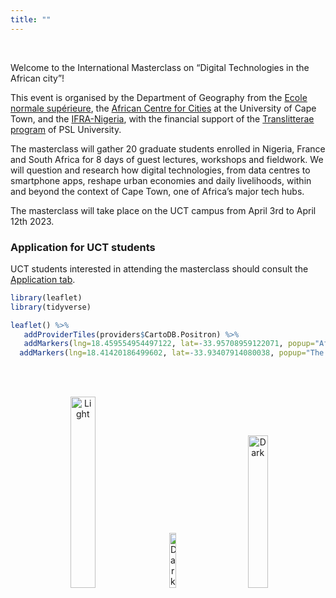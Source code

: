 ---
title: ""
---

<br>

Welcome to the International Masterclass on "Digital Technologies in the African city"!

This event is organised by the Department of Geography from the [Ecole normale supérieure](https://www.ens.psl.eu/), the [African Centre for Cities](https://www.africancentreforcities.net/) at the University of Cape Town, and the [IFRA-Nigeria](https://www.ifra-nigeria.org/about-us/ifra-nigeria), with the financial support of the [Translitterae program](https://www.psl.eu/en/translitterae) of PSL University.

The masterclass will gather 20 graduate students enrolled in Nigeria, France and South Africa for 8 days of guest lectures, workshops and fieldwork. We will question and research how digital technologies, from data centres to smartphone apps, reshape urban economies and daily livelihoods, within and beyond the context of Cape Town, one of Africa's major tech hubs.

The masterclass will take place on the UCT campus from April 3rd to April 12th 2023.

### Application for UCT students

UCT students interested in attending the masterclass should consult the [Application tab](https://jmigozzi.github.io/masterclass/FAQ.html).

```{r, include=T, echo=FALSE, message=F}

library(leaflet)
library(tidyverse)

leaflet() %>%
   addProviderTiles(providers$CartoDB.Positron) %>%
   addMarkers(lng=18.459554954497122, lat=-33.95708959122071, popup="African Center for Cities, University of Cape Town") %>%
  addMarkers(lng=18.41420186499602, lat=-33.93407914080038, popup="The Lenox Guesthouse")
```

<br><br>

<p align="center">
  <img alt="Light" src="assets/ENS.png" width="28%">
&nbsp; &nbsp; &nbsp; &nbsp;
  <img alt="Dark" src="assets/ACC.jpg" width="15%">
&nbsp; &nbsp; &nbsp; &nbsp;
  <img alt="Dark" src="assets/IFRA.png" width="25%">
</p>

